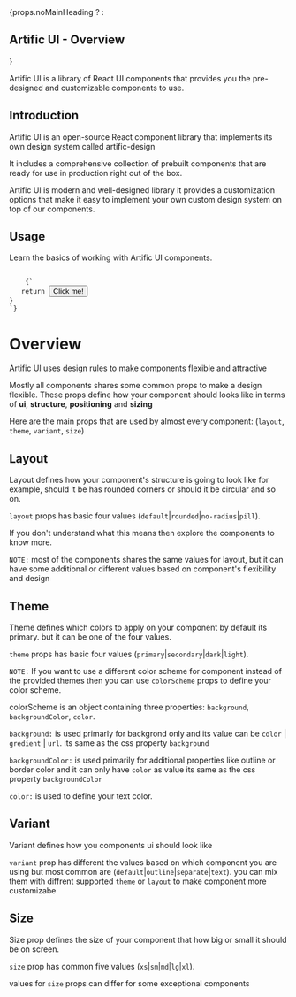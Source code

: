 
<Meta title="Get Started"/>


<div className="main-blogs">
	{props.noMainHeading ? <TitleBar title="Artific UI - Overview"/> : <h2>Artific UI - Overview</h2>}
</div>

Artific UI is a library of React UI components that provides you the pre-designed and customizable components to use.

<h2>Introduction</h2>

Artific UI is an open-source React component library that implements its own design system called artific-design

It includes a comprehensive collection of prebuilt components that are ready for use in production right out of the box.

Artific UI is modern and well-designed library it provides a customization options that make it easy to implement your own custom design system on top of our components.


<h2>Usage</h2>

Learn the basics of working with Artific UI components.

<Code>
	{`
   return <Button>Click me!</Button>
}
`}
</Code>

<h1>Overview</h1>

Artific UI uses design rules to make components flexible and attractive

Mostly all components shares some common props to make a design flexible. These props define how your component should looks like in terms of <b>ui</b>,  <b>structure</b>,  <b>positioning</b> and  <b>sizing</b>

Here are the main props that are used by almost every component: (`layout`, `theme`, `variant`, `size`)

<h2>Layout</h2>

Layout defines how your component's structure is going to look like for example, should it be has rounded corners or should it be circular and so on.

`layout` props has basic four values (`default`|`rounded`|`no-radius`|`pill`).

If you don't understand what this means then explore the components to know more.

`NOTE:` most of the components shares the same values for layout, but it can have some additional or different values based on component's flexibility and design


<h2>Theme</h2>

Theme defines which colors to apply on your component by default its primary. but it can be one of the four values.

`theme` props has basic four values (`primary`|`secondary`|`dark`|`light`).

`NOTE:` If you want to use a different color scheme for component instead of the provided themes then  you can use
`colorScheme` props to define your color scheme.

colorScheme is an object containing three properties: `background`, `backgroundColor`, `color`.

`background:` is used primarly for backgrond only and its value can be `color` | `gredient` | `url`. its same as the css property `background`

`backgroundColor:` is used primarily for additional properties like outline or border color and it can only have `color` as value its same as the css property `backgroundColor`

`color:` is used to define your text color.

<h2>Variant</h2>

Variant defines how you components ui should look like

`variant` prop has different the values based on which component you are using
but most common are (`default`|`outline`|`separate`|`text`). you can mix them with diffrent supported `theme` or `layout` to make component more customizabe


<h2>Size</h2>

Size prop defines the size of your component that how big or small it should be on screen.

`size` prop has common five values (`xs`|`sm`|`md`|`lg`|`xl`).

values for `size` props can differ for some exceptional components
